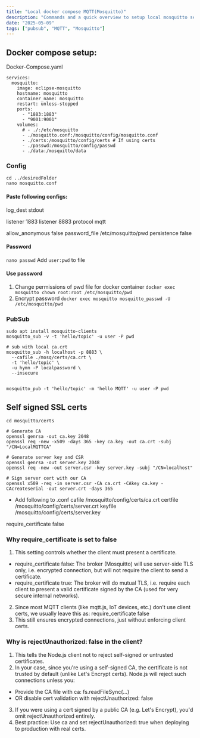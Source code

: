```yaml
---
title: "Local docker compose MQTT(Mosquitto)"
description: "Commands and a quick overview to setup local mosquitto server for pub sub"
date: "2025-05-09"
tags: ["pubsub", "MQTT", "Mosquitto"]
---
```


## Docker compose setup:

Docker-Compose.yaml
```
services:
  mosquitto:
    image: eclipse-mosquitto
    hostname: mosquitto
    container_name: mosquitto
    restart: unless-stopped
    ports:
      - "1883:1883"
      - "9001:9001"
    volumes:
      # - ./:/etc/mosquitto
      - ./mosquitto.conf:/mosquitto/config/mosquitto.conf
      - ./certs:/mosquitto/config/certs # If using certs
      - ./passwd:/mosquitto/config/passwd
      - ./data:/mosquitto/data
```

### Config
```
cd ../desiredFolder
nano mosquitto.conf
```

#### Paste following configs:
log_dest stdout

listener 1883
listener 8883
protocol mqtt

allow_anonymous false
password_file /etc/mosquitto/pwd
persistence false


#### Password
`nano passwd`
Add `user:pwd` to file

#### Use password
1. Change permissions of pwd file for docker container
`docker exec mosquitto chown root:root /etc/mosquitto/pwd`
2. Encrypt password
`docker exec mosquitto mosquitto_passwd -U /etc/mosquitto/pwd`

### PubSub

```
sudo apt install mosquitto-clients
mosquitto_sub -v -t 'hello/topic' -u user -P pwd

# sub with local ca.crt
mosquitto_sub -h localhost -p 8883 \
  --cafile ./mosq/certs/ca.crt \
  -t 'hello/topic' \
  -u hymn -P localpassword \
  --insecure


mosquitto_pub -t 'hello/topic' -m 'hello MQTT' -u user -P pwd
```

## Self signed SSL certs
```
cd mosquitto/certs

# Generate CA
openssl genrsa -out ca.key 2048
openssl req -new -x509 -days 365 -key ca.key -out ca.crt -subj "/CN=LocalMQTTCA"

# Generate server key and CSR
openssl genrsa -out server.key 2048
openssl req -new -out server.csr -key server.key -subj "/CN=localhost"

# Sign server cert with our CA
openssl x509 -req -in server.csr -CA ca.crt -CAkey ca.key -CAcreateserial -out server.crt -days 365
```

- Add following to .conf
cafile /mosquitto/config/certs/ca.crt
certfile /mosquitto/config/certs/server.crt
keyfile /mosquitto/config/certs/server.key

require_certificate false


### Why require_certificate is set to false
1. This setting controls whether the client must present a certificate.
  - require_certificate false: The broker (Mosquitto) will use server-side TLS only, i.e. encrypted connection, but will not require the client to send a certificate.
  - require_certificate true: The broker will do mutual TLS, i.e. require each client to present a valid certificate signed by the CA (used for very secure internal networks).
2. Since most MQTT clients (like mqtt.js, IoT devices, etc.) don’t use client certs, we usually leave this as:
  require_certificate false
3. This still ensures encrypted connections, just without enforcing client certs.

### Why is rejectUnauthorized: false in the client?
1. This tells the Node.js client not to reject self-signed or untrusted certificates.
2. In your case, since you're using a self-signed CA, the certificate is not trusted by default (unlike Let's Encrypt certs). Node.js will reject such connections unless you:
  - Provide the CA file with ca: fs.readFileSync(...)
  - OR disable cert validation with rejectUnauthorized: false
3. If you were using a cert signed by a public CA (e.g. Let's Encrypt), you'd omit rejectUnauthorized entirely.
4. Best practice: Use ca and set rejectUnauthorized: true when deploying to production with real certs.